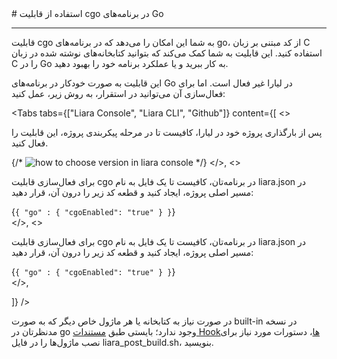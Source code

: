 


<Layout>
<Head>
<title>مستندات استفاده از قابلیت cgo در go - لیارا</title>

<meta property="og:title" content="مستندات خدمات رایانش ابری لیارا" />
<meta property="og:description" content="مستندات نحوه استفاده از قابلیت cgo در پلتفرم Go در لیارا"  />
<meta property="og:image" content="https://files.liara.ir/liara/logos/liara-poster.jpg" />
</Head>
# استفاده از قابلیت cgo در برنامه‌های Go
<hr className="mb-2" />

قابلیت cgo به شما این امکان را می‌دهد که در برنامه‌های go، از کد مبتنی بر زبان C استفاده کنید. این قابلیت به شما کمک می‌کند که بتوانید 
کتابخانه‌های نوشته شده در زبان C را در Go به کار ببرید و یا عملکرد برنامه خود را بهبود دهید. 


این قابلیت به صورت خودکار در برنامه‌های Go در لیارا غیر فعال است. اما برای فعال‌سازی آن می‌توانید در استقرار، به روش زیر، عمل کنید: 

<Tabs 
    tabs={["Liara Console", "Liara CLI", "Github"]} 
    content={[
    <>
    <p>پس از بارگذاری پروژه خود در لیارا، کافیست تا در مرحله پیکربندی پروژه، این قابلیت را فعال کنید.</p>
    {/* <img src="https://files.liara.ir/liara/docs/change-go-version-in-go-using-console.png" alt="how to choose version in liara console" /> */}
    </>,
    <>
    <p>
        برای فعال‌سازی قابلیت cgo در برنامه‌تان، کافیست تا یک فایل به نام <Important>liara.json</Important> در مسیر اصلی پروژه، ایجاد کنید و قطعه کد زیر را درون آن، قرار دهید:
    </p>
    <div className="h-2" />
    <div dir='ltr'>
        <Highlight className="json">
            {`{
  "go" : {
    "cgoEnabled": "true"
   }
}`}
        </Highlight>
    </div>
    <div className="h-2" />
    </>,
    <>
    <p>
        برای فعال‌سازی قابلیت cgo در برنامه‌تان، کافیست تا یک فایل به نام <Important>liara.json</Important> در مسیر اصلی پروژه، ایجاد کنید و قطعه کد زیر را درون آن، قرار دهید:
    </p>
    <div className="h-2" />
    <div dir='ltr'>
        <Highlight className="json">
            {`{
  "go" : {
    "cgoEnabled": "true"
   }
}`}
        </Highlight>
    </div>
    <div className="h-2" />
    </>,

]} 
/>


در صورت نیاز به کتابخانه یا هر ماژول خاص دیگر که به صورت built-in در نسخه مدنظرتان در go وجود ندارد؛ بایستی 
طبق <a href="/paas/go/how-tos/use-hooks/" className="text-[#2196f3]">مستندات Hookها</a>، دستورات مورد نیاز برای نصب ماژول‌ها را در فایل <Important>liara_post_build.sh</Important>، بنویسید.

</Layout>